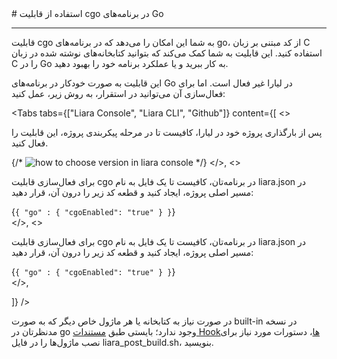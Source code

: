 


<Layout>
<Head>
<title>مستندات استفاده از قابلیت cgo در go - لیارا</title>

<meta property="og:title" content="مستندات خدمات رایانش ابری لیارا" />
<meta property="og:description" content="مستندات نحوه استفاده از قابلیت cgo در پلتفرم Go در لیارا"  />
<meta property="og:image" content="https://files.liara.ir/liara/logos/liara-poster.jpg" />
</Head>
# استفاده از قابلیت cgo در برنامه‌های Go
<hr className="mb-2" />

قابلیت cgo به شما این امکان را می‌دهد که در برنامه‌های go، از کد مبتنی بر زبان C استفاده کنید. این قابلیت به شما کمک می‌کند که بتوانید 
کتابخانه‌های نوشته شده در زبان C را در Go به کار ببرید و یا عملکرد برنامه خود را بهبود دهید. 


این قابلیت به صورت خودکار در برنامه‌های Go در لیارا غیر فعال است. اما برای فعال‌سازی آن می‌توانید در استقرار، به روش زیر، عمل کنید: 

<Tabs 
    tabs={["Liara Console", "Liara CLI", "Github"]} 
    content={[
    <>
    <p>پس از بارگذاری پروژه خود در لیارا، کافیست تا در مرحله پیکربندی پروژه، این قابلیت را فعال کنید.</p>
    {/* <img src="https://files.liara.ir/liara/docs/change-go-version-in-go-using-console.png" alt="how to choose version in liara console" /> */}
    </>,
    <>
    <p>
        برای فعال‌سازی قابلیت cgo در برنامه‌تان، کافیست تا یک فایل به نام <Important>liara.json</Important> در مسیر اصلی پروژه، ایجاد کنید و قطعه کد زیر را درون آن، قرار دهید:
    </p>
    <div className="h-2" />
    <div dir='ltr'>
        <Highlight className="json">
            {`{
  "go" : {
    "cgoEnabled": "true"
   }
}`}
        </Highlight>
    </div>
    <div className="h-2" />
    </>,
    <>
    <p>
        برای فعال‌سازی قابلیت cgo در برنامه‌تان، کافیست تا یک فایل به نام <Important>liara.json</Important> در مسیر اصلی پروژه، ایجاد کنید و قطعه کد زیر را درون آن، قرار دهید:
    </p>
    <div className="h-2" />
    <div dir='ltr'>
        <Highlight className="json">
            {`{
  "go" : {
    "cgoEnabled": "true"
   }
}`}
        </Highlight>
    </div>
    <div className="h-2" />
    </>,

]} 
/>


در صورت نیاز به کتابخانه یا هر ماژول خاص دیگر که به صورت built-in در نسخه مدنظرتان در go وجود ندارد؛ بایستی 
طبق <a href="/paas/go/how-tos/use-hooks/" className="text-[#2196f3]">مستندات Hookها</a>، دستورات مورد نیاز برای نصب ماژول‌ها را در فایل <Important>liara_post_build.sh</Important>، بنویسید.

</Layout>